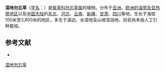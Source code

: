 {{Speciesbox
| name = 湿地勿忘草
| status = 
| status_system = 
| image =
| genus = Myosotis
| species = caespitosa
| authority = C. F. Schultz
}}

'''湿地勿忘草'''（[[学名|学名]]：{{lang|la|''Myosotis caespitosa''}}）是[[紫草科|紫草科]][[勿忘草属|勿忘草属]]的植物。分布于[[亚洲|亚洲]]、[[欧洲的温带及亚热带地区|欧洲的温带及亚热带地区]]以及[[中国大陆|中国大陆]]的[[中国东北地区|东北]]、[[河北|河北]]、[[云南|云南]]、[[新疆|新疆]]、[[甘肃|甘肃]]、[[四川|四川]]等地，生长于海拔100米至3,800米的地区，多生于溪边、水湿地及山坡湿润地，目前尚未由人工引种栽培。

== 参考文献 ==
<div class="references-small">
* {{cite web| url =http://www.bioinfo.cn/db05/KmzwSpecies.php?action=view&id=2339| title =湿地勿忘草| work =《中国高等植物数据库全库》| publisher =中国科学院微生物研究所| author =昆明植物研究所| accessdate =2009-02-23| deadurl =yes| archiveurl =https://web.archive.org/web/20160305051637/http://www.bioinfo.cn/db05/KmzwSpecies.php?action=view&id=2339| archivedate =2016-03-05}}
</div>
{{Taxonbar|from=Q15225965}}

[[Category:勿忘草属|湿地勿忘草]]


{{植物小作品}}